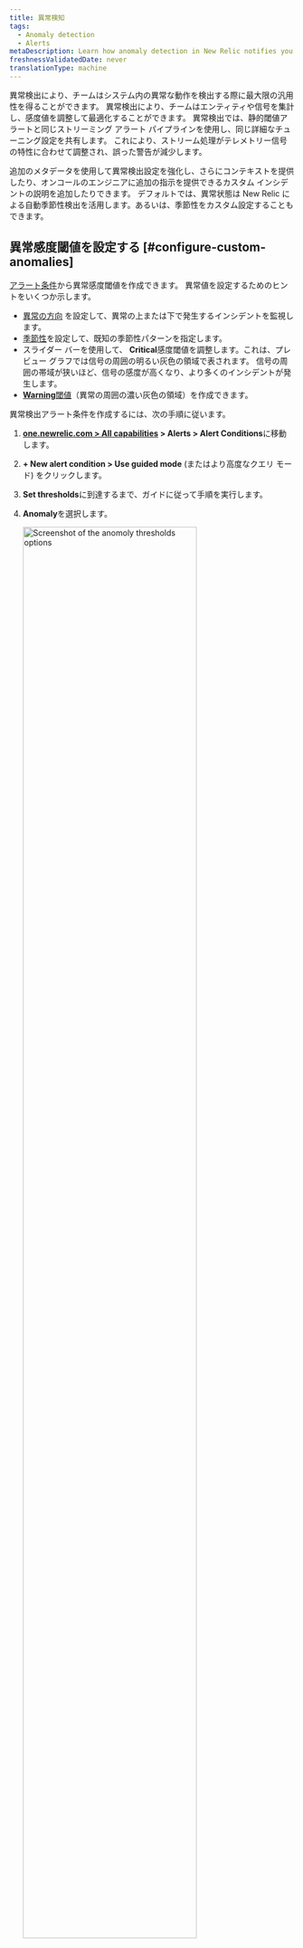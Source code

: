 ```yaml
---
title: 異常検知
tags:
  - Anomaly detection
  - Alerts
metaDescription: Learn how anomaly detection in New Relic notifies you of unusual app behavior.
freshnessValidatedDate: never
translationType: machine
---
```


異常検出により、チームはシステム内の異常な動作を検出する際に最大限の汎用性を得ることができます。 異常検出により、チームはエンティティや信号を集計し、感度値を調整して最適化することができます。 異常検出では、静的閾値アラートと同じストリーミング アラート パイプラインを使用し、同じ詳細なチューニング設定を共有します。 これにより、ストリーム処理がテレメトリー信号の特性に合わせて調整され、誤った警告が減少します。

追加のメタデータを使用して異常検出設定を強化し、さらにコンテキストを提供したり、オンコールのエンジニアに追加の指示を提供できるカスタム インシデントの説明を追加したりできます。 デフォルトでは、異常状態は New Relic による自動季節性検出を活用します。あるいは、季節性をカスタム設定することもできます。

## 異常感度閾値を設定する [#configure-custom-anomalies]

[アラート条件](/docs/alerts-applied-intelligence/new-relic-alerts/alert-conditions/create-nrql-alert-conditions/)から異常感度閾値を作成できます。 異常値を設定するためのヒントをいくつか示します。

* [異常の方向](#anomaly-direction) を設定して、異常の上または下で発生するインシデントを監視します。
* [季節性](#seasonality)を設定して、既知の季節性パターンを指定します。
* スライダー バーを使用して、 <DNT>**Critical**</DNT>感度閾値を調整します。これは、プレビュー グラフでは信号の周囲の明るい灰色の領域で表されます。 信号の周囲の帯域が狭いほど、信号の感度が高くなり、より多くのインシデントが発生します。
* [<DNT>**Warning**</DNT>閾値](/docs/alerts-applied-intelligence/new-relic-alerts/advanced-alerts/advanced-techniques/set-thresholds-alert-condition/#threshold-levels)（異常の周囲の濃い灰色の領域）を作成できます。

異常検出アラート条件を作成するには、次の手順に従います。

1. <DNT>**[one.newrelic.com &gt; All capabilities](https://one.newrelic.com/all-capabilities) &gt; Alerts &gt; Alert Conditions**</DNT>に移動します。

2. <DNT>**+ New alert condition &gt; Use guided mode**</DNT> (またはより高度なクエリ モード) をクリックします。

3. <DNT>**Set thresholds**</DNT>に到達するまで、ガイドに従って手順を実行します。

4. <DNT>**Anomaly**</DNT>を選択します。

   <img width="80%;" title="Set anomoly thresholds" alt="Screenshot of the anomoly thresholds options" src="/images/alerts_screenshot-crop_try-anomaly-thresholds.webp" />

5. アラート条件の季節性を計算するオプションを選択します。季節性とそれがアラート条件にどのように影響するかを理解するには、 [「季節性」を](#seasonality)参照してください。

6. 1 つ以上の閾値の設定を構成します。 異常検出は、以前のアクティビティに基づいて、次のデータ ポイントが何になるかを予測します。 異常検出の閾値は、実際の値が予測値からどれだけ離れているかを許容するアラート条件の感度を制御します。 閾値は、信号値が予測された値から離れている標準偏差の数です。 過去 7 日間のデータの予測値と実際の値の間の標準偏差を追跡します。

   しきい値を構成するには、次のことを行う必要があります。

   * 「しきい値の方向」を上、下、または両方に設定します。これは、信号値 (クエリの出力) が予測値を上回っている場合、予測値を下回っている場合、またはそのいずれかである場合にのみ、インシデントを作成することを意味します。

     このフィールドは、指定された期間中に許容値の範囲外にあるデータ ポイントの数を指定します。 オプションは<DNT>**for at least**</DNT>と<DNT>**at least once in**</DNT>です。 <DNT>**for at least**</DNT>を選択すると、インシデントが開かれる前に、信号のすべてのデータ ポイントが指定された期間、閾値の範囲外になければならないことを意味します。 インシデントを解決するには、その逆が真でなければなりません。 <DNT>**at least once in**</DNT>オプションは、信号のデータ ポイントのいずれかが閾値の範囲外になるとすぐに、インシデントが開くことを単に意味します。 このオプションを使用すると、インシデントをいつオープンするかを決定する際に期間は関係ありません。 ただし、これはインシデントの終了に関連します。 信号のすべてのデータ ポイントは、指定された期間にわたって閾値以内になければなりません

   * 「しきい値期間」を設定します。これは、インシデントが開かれる前にシグナル値がしきい値外に留まらなければならない時間と考えてください。逆に、インシデントがクローズされるためにシグナルがしきい値内にある必要がある時間でもあります。

     このフィールドは、上記の期間を回答します。信号が定義されているしきい値を超える長さです。これは実際のしきい値期間です。

   * 「しきい値レベル」を設定します。カスタム異常検出の場合、これはシグナルのデータ ポイントが予測した値からの標準偏差の数です。

7. アラート条件の詳細を追加し、 <DNT>**Save condition**</DNT>をクリックします。

## マルチシグナル条件のしきい値の設定 (ファセット クエリ) [#faceted-queries]

手順 1 でクエリをどのように定義したかによっては、アラート条件が 1 つだけでなく、多くのシグナルを監視している場合があります。NRQL を使用する場合、これらのクエリは [`FACET` 句](/docs/query-your-data/nrql-new-relic-query-language/get-started/nrql-syntax-clauses-functions/#sel-facet)を使用します。1 つのアラート条件で監視できるシグナルの最大数は 5,000 です。指定したしきい値設定は、この条件によって監視されるすべての信号に同じように適用されます。各信号は個別に監視および評価されますが、設定はすべての信号に一貫して適用されます。プレビュー チャートには最大 500 個のシグナルのみが表示されます。ただし、チャートに複数のシグナルが表示されている場合、予測シグナルとしきい値バンドは表示されません。理想的なしきい値を決定する際にその情報を表示するには、凡例から時系列シグナルの 1 つを選択して、グラフを 1 つの時系列にフィルター処理します。

## 異常の方向: 上限または下限の範囲を選択します [#anomaly-direction]

予測値を上回る (「上限」) か、予測値を下回る (「下限」) か、または上回るか下回るかを条件で検索するかどうかを選択できます。これらは、予測方向セレクターで選択します。

使用例：

* エラー率のようなデータ ソースには上限設定を使用する場合があります。これは、通常、データ ソースが上昇する場合のみ考慮し、下降する場合は考慮しないためです。
* スループットのようなデータ ソースには \[下限] 設定を使用できます。これは、突然の上昇変動が非常に一般的であるためですが、突然の大幅な下降は問題を示している可能性があるためです。

以下に、それぞれの異常方向の設定で、データの大きな変動がどのように扱われるかに関する例を示します。赤色の領域はインシデントを表します。

<img title="A screenshot of anomaly details in the New Relic UI" alt="A screenshot demonstrating how to select upper and lower ranges for anomalies" src="/images/alerts_screenshot-full_anomalies-set-upper-and-lower-ranges.webp" />

## 予測値の計算に関するルール [#anomaly-rules]

予測を計算するアルゴリズムは数学的に複雑です。その予測能力を支配する主要なルールのいくつかを次に示します。

* <DNT>**Age of data**</DNT> 最初の作成では、データの可用性と予測の種類に応じて、1 ～ 4 週間のデータを使用して予測が計算されます。 現在、 `FACET`句を使用するクエリは保存されたデータでトレーニングされていません。 アルゴリズムは作成後、長期間にわたる継続的なデータ変動を考慮しますが、より最近のデータに大きな重みが与えられます。 短期間しか存在しないデータの場合、予測値は大きく変動する可能性があり、あまり正確ではありません。 これは、通常の値と動作を決定するのに十分なデータがないためです。 データの履歴が多いほど、予測の精度が高くなります。
* <DNT>**Consistency of data**</DNT> 一貫した範囲内に留まるメトリクス値、またはゆっくりと着実に傾向を示すメトリクス値の場合、その動作がより予測可能になるということは、その感度値が予測付近でより厳しくなるということを意味します。 データがより多様で予測不可能な場合、感度値はより緩やかな (より広い) 値になります。
* <DNT>**Regular fluctuations**</DNT> 1 週間未満の周期的変動 (毎週水曜日午後 1 時のデプロイメントや夜間のレポートなど) の場合、予測アルゴリズムはこれらの周期的変動を探し、それに調整しようとします。

## 季節性 [#seasonality]

平日のトラフィックのピークなど、シグナルの定期的な変動に対処するには、条件の季節性を指定できます。デフォルトでは、異常検出は<DNT>\*\* New Relic calculation\*\*</DNT>を使用して各信号の季節性を自動的に計算します。ただし、季節性の計算を特定の値に設定したり、完全に無効にしたりすることもできます。利用可能なオプションは次のとおりです。

* <DNT>**New Relic calculation**</DNT> (デフォルト): データの古さ、データの一貫性、定期的な変動など、いくつかの要因に基づいて各信号の季節性を自動的に決定します。
* <DNT>**Hourly**</DNT>: 異常検出の条件内のすべての信号に時間ごとのパターンを適用します。
* <DNT>**Daily**</DNT>: 条件内のすべての信号に日次パターンを適用して異常を検出します。
* <DNT>**Weekly**</DNT>: 異常検出の条件内のすべての信号に週次パターンを適用します。
* <DNT>**None**</DNT>: 季節性を完全に無効にして、信号を評価するときに季節パターンが考慮されないようにします。
